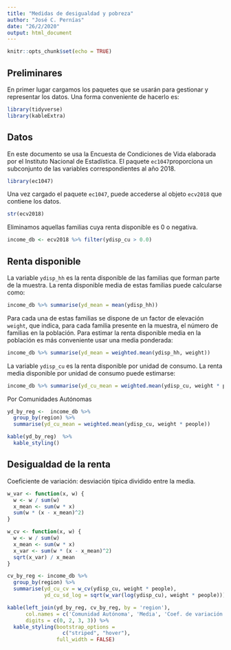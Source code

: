 ```yaml
---
title: "Medidas de desigualdad y pobreza"
author: "José C. Pernías"
date: "26/2/2020"
output: html_document
---
```


```r
knitr::opts_chunk$set(echo = TRUE)
```

## Preliminares

En primer lugar cargamos los paquetes que se usarán para gestionar y representar los datos. Una forma conveniente de hacerlo es:
```r
library(tidyverse)
library(kableExtra)
```


## Datos

En este documento se usa la Encuesta de Condiciones de Vida elaborada por el Instituto Nacional de Estadística. El paquete `ec1047`proporciona un subconjunto de las variables correspondientes al año 2018.

```r
library(ec1047)
```

Una vez cargado el paquete `ec1047`, puede accederse al objeto `ecv2018` que contiene los datos. 

```r
str(ecv2018)
```

Eliminamos aquellas familias cuya renta disponible es 0 o negativa.
```r
income_db <- ecv2018 %>% filter(ydisp_cu > 0.0)
```


## Renta disponible

La variable `ydisp_hh` es la renta disponible de las familias que forman parte de la muestra. La renta disponible media de estas familias puede calcularse como:
```r
income_db %>% summarise(yd_mean = mean(ydisp_hh))
```

Para cada una de estas familias se dispone de un factor de elevación `weight`, que indica, para cada familia presente en la muestra, el número de familias en la población. Para estimar la renta disponible media en la población es más conveniente usar una media ponderada:
```r
income_db %>% summarise(yd_mean = weighted.mean(ydisp_hh, weight))
```

La variable `ydisp_cu` es la renta disponible por unidad de consumo. La renta media disponible por unidad de consumo puede estimarse: 
```r
income_db %>% summarise(yd_cu_mean = weighted.mean(ydisp_cu, weight * people))
```

Por Comunidades Autónomas
```r
yd_by_reg <-  income_db %>%
  group_by(region) %>%
  summarise(yd_cu_mean = weighted.mean(ydisp_cu, weight * people))

kable(yd_by_reg)  %>%
  kable_styling()
```

## Desigualdad de la renta

Coeficiente de variación: desviación típica dividido entre la media.
```r
w_var <- function(x, w) {
  w <- w / sum(w)
  x_mean <- sum(w * x)
  sum(w * (x - x_mean)^2)
}

w_cv <- function(x, w) {
  w <- w / sum(w)
  x_mean <- sum(w * x)
  x_var <- sum(w * (x - x_mean)^2)
  sqrt(x_var) / x_mean
}
```

```r
cv_by_reg <- income_db %>%
  group_by(region) %>%
  summarise(yd_cu_cv = w_cv(ydisp_cu, weight * people),
            yd_cu_sd_log = sqrt(w_var(log(ydisp_cu), weight * people)))

kable(left_join(yd_by_reg, cv_by_reg, by = 'region'), 
      col.names = c('Comunidad Autónoma', 'Media', 'Coef. de variación', 'Desv. típ. logaritmo'),
      digits = c(0, 2, 3, 3)) %>%
  kable_styling(bootstrap_options = 
                  c("striped", "hover"),
                full_width = FALSE)
```


